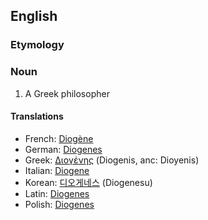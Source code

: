 ==English==
=== Etymology ===

=== Noun ===
#A Greek philosopher

==== Translations ====

*French: [[Diogène]]
*German: [[Diogenes]]
*Greek: [[Διογένης]] (Diogenis, anc: Dioyenis)
*Italian: [[Diogene]]
*Korean: [[디오게네스]] (Diogenesu)
*Latin: [[Diogenes]]
*Polish: [[Diogenes]]

{{Wikipedia}}